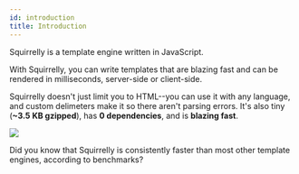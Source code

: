 ```yaml
---
id: introduction
title: Introduction
---
```



Squirrelly is a template engine written in JavaScript.

With Squirrelly, you can write templates that are blazing fast and can be rendered in milliseconds, server-side or client-side.

Squirrelly doesn't just limit you to HTML--you can use it with any language, and custom delimeters make it so there aren't parsing errors. It's also tiny (**~3.5 KB gzipped**), has **0 dependencies**, and is **blazing fast**.

![](https://img.shields.io/bundlephobia/minzip/squirrelly@8.0.0-beta.9.svg)

<Hint type="note">

Did you know that Squirrelly is consistently faster than most other template engines, according to benchmarks?

</Hint>
